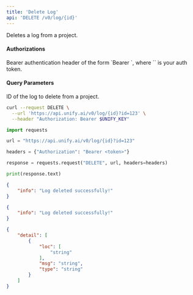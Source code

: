 ```yaml
---
title: 'Delete Log'
api: 'DELETE /v0/log/{id}'
---
```

Deletes a log from a project.

#### Authorizations

<ParamField header="Authorization" type="string" required="true">
  Bearer authentication header of the form `Bearer <token>`, where `<token>` is your auth token.
</ParamField>

#### Query Parameters

<ParamField query="id" type="string" required="true">
ID of the log to delete from a project.
</ParamField>

<RequestExample>

```bash cURL
curl --request DELETE \
  --url 'https://api.unify.ai/v0/log/{id}?id=123' \
  --header "Authorization: Bearer $UNIFY_KEY"
```

```python Python
import requests

url = "https://api.unify.ai/v0/log/{id}?id=123"

headers = {"Authorization": "Bearer <token>"}

response = requests.request("DELETE", url, headers=headers)

print(response.text)
```

</RequestExample>
<ResponseExample>

```json 200
{
    "info": "Log deleted successfully!"
}
```

```json 404
{
    "info": "Log deleted successfully!"
}
```

```json 422
{
    "detail": [
        {
            "loc": [
                "string"
            ],
            "msg": "string",
            "type": "string"
        }
    ]
}
```

</ResponseExample>
